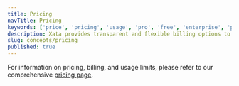 ```yaml
---
title: Pricing
navTitle: Pricing
keywords: ['price', 'pricing', 'usage', 'pro', 'free', 'enterprise', 'plan']
description: Xata provides transparent and flexible billing options to accommodate user needs
slug: concepts/pricing
published: true
---
```


For information on pricing, billing, and usage limits, please refer to our comprehensive [pricing page](/pricing).
